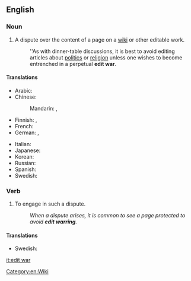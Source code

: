 ==English==

===Noun===
{{en-noun|sg=[[edit]] [[war]]}}

# {{Wiktionary and WMF jargon}} A dispute over the content of a page on a [[wiki]] or other editable work.
#: ''As with dinner-table discussions, it is best to avoid editing articles about [[politics]] or [[religion]] unless one wishes to become entrenched in a perpetual '''edit war'''.

====Translations====
{{trans-top|a dispute over the content of a page on a wiki or other editable work}}
* Arabic: {{t-|ar|حرب التحرير|f|tr=ḥarb al-taḥrīr|sc=Arab}}
* Chinese:
*: Mandarin: {{t|cmn|編輯戰|sc=Hani}}, {{t|cmn|编辑战|tr=biānjí zhàn|sc=Hani}}
* Finnish: {{t-|fi|muokkaussota}}, {{t-|fi|palautussota}}
* French: {{t+|fr|guerre d'édition|f}}
* German: {{t-|de|Edit-War|m}}, {{t-|de|Bearbeitungskrieg|f}}
{{trans-mid}}
* Italian: {{t-|it|guerra di modifiche|f}}
* Japanese: {{t-|ja|編集合戦|tr=へんしゅうがっせん, henshū gassen|sc=Jpan}}
* Korean: {{t-|ko|편집 분쟁|tr=pyeonjip bunjaeng|sc=Kore}}
* Russian: {{t-|ru|война правок|f|tr=vojná právok|sc=Cyrl}}
* Spanish: {{t-|es|guerra de ediciones|f}}
* Swedish: {{t-|sv|redigeringskrig|n}}
{{trans-bottom}}

===Verb===
{{head|en|verb|head=to [[edit]] [[war]]}}

# {{Wiktionary and WMF jargon}} To engage in such a dispute.
#: ''When a dispute arises, it is common to see a page protected to avoid '''edit warring'''.''

====Translations====
{{trans-top|to engage in an edit war}}
* Swedish: {{t-|sv|redigeringskriga}}
{{trans-mid}}
{{trans-bottom}}

[[Category:en:Wiki]]
[[it:edit war]]